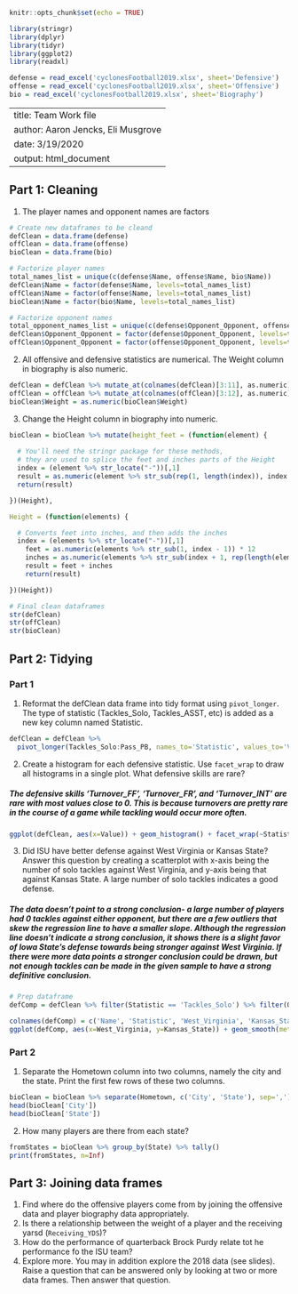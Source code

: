 ```r
knitr::opts_chunk$set(echo = TRUE)

library(stringr)
library(dplyr)
library(tidyr)
library(ggplot2)
library(readxl)

defense = read_excel('cyclonesFootball2019.xlsx', sheet='Defensive')
offense = read_excel('cyclonesFootball2019.xlsx', sheet='Offensive')
bio = read_excel('cyclonesFootball2019.xlsx', sheet='Biography')
```

---
title: Team Work file
author: Aaron Jencks, Eli Musgrove
date: 3/19/2020
output: html_document
---

## Part 1: Cleaning

1. The player names and opponent names are factors

```r
# Create new dataframes to be cleand
defClean = data.frame(defense)
offClean = data.frame(offense)
bioClean = data.frame(bio)

# Factorize player names
total_names_list = unique(c(defense$Name, offense$Name, bio$Name))
defClean$Name = factor(defense$Name, levels=total_names_list)
offClean$Name = factor(offense$Name, levels=total_names_list)
bioClean$Name = factor(bio$Name, levels=total_names_list)

# Factorize opponent names
total_opponent_names_list = unique(c(defense$Opponent_Opponent, offense$Opponent_Opponent))
defClean$Opponent_Opponent = factor(defense$Opponent_Opponent, levels=total_opponent_names_list)
offClean$Opponent_Opponent = factor(offense$Opponent_Opponent, levels=total_opponent_names_list)
```

2. All offensive and defensive statistics are numerical. The Weight column in biography is also numeric.

```r
defClean = defClean %>% mutate_at(colnames(defClean)[3:11], as.numeric)
offClean = offClean %>% mutate_at(colnames(offClean)[3:12], as.numeric)
bioClean$Weight = as.numeric(bioClean$Weight)
```

3. Change the Height column in biography into numeric.

```r
bioClean = bioClean %>% mutate(height_feet = (function(element) {
  
  # You'll need the stringr package for these methods, 
  # they are used to splice the feet and inches parts of the Height
  index = (element %>% str_locate("-"))[,1]
  result = as.numeric(element %>% str_sub(rep(1, length(index)), index - 1))
  return(result)

})(Height),

Height = (function(elements) {

  # Converts feet into inches, and then adds the inches
  index = (elements %>% str_locate("-"))[,1]
	feet = as.numeric(elements %>% str_sub(1, index - 1)) * 12
	inches = as.numeric(elements %>% str_sub(index + 1, rep(length(elements), length(elements))))
	result = feet + inches
	return(result)

})(Height))
```


```r
# Final clean dataframes
str(defClean)
str(offClean)
str(bioClean)
```

## Part 2: Tidying

### Part 1

1. Reformat the defClean data frame into tidy format using `pivot_longer`. The type of statistic (Tackles_Solo, Tackles_ASST, etc) is added as a new key column named Statistic.

```r
defClean = defClean %>%
  pivot_longer(Tackles_Solo:Pass_PB, names_to='Statistic', values_to='Value')
```

2. Create a histogram for each defensive statistic. Use `facet_wrap` to draw all histograms in a single plot. What defensive skills are rare?

##### The defensive skills 'Turnover_FF', 'Turnover_FR', and 'Turnover_INT' are rare with most values close to 0. This is because turnovers are pretty rare in the course of a game while tackling would occur more often.

```r
ggplot(defClean, aes(x=Value)) + geom_histogram() + facet_wrap(~Statistic) + stat_bin(bins=10)
```

3. Did ISU have better defense against West Virginia or Kansas State? Answer this question by creating a scatterplot with x-axis being the number of solo tackles against West Virginia, and y-axis being that against Kansas State. A large number of solo tackles indicates a good defense.

##### The data doesn't point to a strong conclusion- a large number of players had 0 tackles against either opponent, but there are a few outliers that skew the regression line to have a smaller slope. Although the regression line doesn't indicate a strong conclusion, it shows there is a slight favor of Iowa State's defense towards being stronger against West Virginia. If there were more data points a stronger conclusion could be drawn, but not enough tackles can be made in the given sample to have a strong definitive conclusion.
```r
# Prep dataframe
defComp = defClean %>% filter(Statistic == 'Tackles_Solo') %>% filter(Opponent_Opponent %in% c('West Virginia', 'Kansas State')) %>%       pivot_wider(names_from=Opponent_Opponent, values_from=Value)

colnames(defComp) = c('Name', 'Statistic', 'West_Virginia', 'Kansas_State')
ggplot(defComp, aes(x=West_Virginia, y=Kansas_State)) + geom_smooth(method='lm') + geom_point(position='jitter') + ggtitle('Iowa State University Solo Tackles')
```

### Part 2

1. Separate the Hometown column into two columns, namely the city and the state. Print the first few rows of these two columns.

```r
bioClean = bioClean %>% separate(Hometown, c('City', 'State'), sep=',')
head(bioClean['City'])
head(bioClean['State'])
```

2. How many players are there from each state?

```r
fromStates = bioClean %>% group_by(State) %>% tally()
print(fromStates, n=Inf)
```

## Part 3: Joining data frames

1. Find where do the offensive players come from by joining the offensive data and player biography data appropriately.
2. Is there a relationship between the weight of a player and the receiving yarsd (`Receiving_YDS`)?
3. How do the performance of quarterback Brock Purdy relate tot he performance fo the ISU team?
4. Explore more. You may in addition explore the 2018 data (see slides). Raise a question that can be answered only by looking at two or more data frames. Then answer that question.
